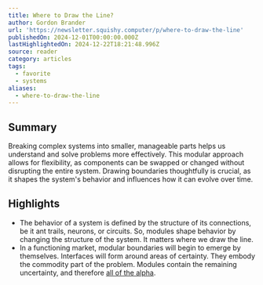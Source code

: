 ```yaml
---
title: Where to Draw the Line?
author: Gordon Brander
url: 'https://newsletter.squishy.computer/p/where-to-draw-the-line'
publishedOn: 2024-12-01T00:00:00.000Z
lastHighlightedOn: 2024-12-22T18:21:48.996Z
source: reader
category: articles
tags:
  - favorite
  - systems
aliases:
  - where-to-draw-the-line
---
```

## Summary

Breaking complex systems into smaller, manageable parts helps us understand and solve problems more effectively. This modular approach allows for flexibility, as components can be swapped or changed without disrupting the entire system. Drawing boundaries thoughtfully is crucial, as it shapes the system's behavior and influences how it can evolve over time.

## Highlights
- The behavior of a system is defined by the structure of its connections, be it ant trails, neurons, or circuits. So, modules shape behavior by changing the structure of the system.
  It matters where we draw the line.
- In a functioning market, modular boundaries will begin to emerge by themselves. Interfaces will form around areas of certainty. They embody the commodity part of the problem. Modules contain the remaining uncertainty, and therefore [all of the alpha](https://reactionwheel.net/2019/11/startups-and-uncertainty.html).

